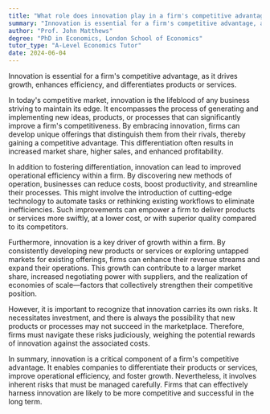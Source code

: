 ```yaml
---
title: "What role does innovation play in a firm's competitive advantage?"
summary: "Innovation is essential for a firm's competitive advantage, as it fosters growth, enhances efficiency, and helps differentiate products or services in the marketplace."
author: "Prof. John Matthews"
degree: "PhD in Economics, London School of Economics"
tutor_type: "A-Level Economics Tutor"
date: 2024-06-04
---
```


Innovation is essential for a firm's competitive advantage, as it drives growth, enhances efficiency, and differentiates products or services.

In today's competitive market, innovation is the lifeblood of any business striving to maintain its edge. It encompasses the process of generating and implementing new ideas, products, or processes that can significantly improve a firm's competitiveness. By embracing innovation, firms can develop unique offerings that distinguish them from their rivals, thereby gaining a competitive advantage. This differentiation often results in increased market share, higher sales, and enhanced profitability.

In addition to fostering differentiation, innovation can lead to improved operational efficiency within a firm. By discovering new methods of operation, businesses can reduce costs, boost productivity, and streamline their processes. This might involve the introduction of cutting-edge technology to automate tasks or rethinking existing workflows to eliminate inefficiencies. Such improvements can empower a firm to deliver products or services more swiftly, at a lower cost, or with superior quality compared to its competitors.

Furthermore, innovation is a key driver of growth within a firm. By consistently developing new products or services or exploring untapped markets for existing offerings, firms can enhance their revenue streams and expand their operations. This growth can contribute to a larger market share, increased negotiating power with suppliers, and the realization of economies of scale—factors that collectively strengthen their competitive position.

However, it is important to recognize that innovation carries its own risks. It necessitates investment, and there is always the possibility that new products or processes may not succeed in the marketplace. Therefore, firms must navigate these risks judiciously, weighing the potential rewards of innovation against the associated costs.

In summary, innovation is a critical component of a firm's competitive advantage. It enables companies to differentiate their products or services, improve operational efficiency, and foster growth. Nevertheless, it involves inherent risks that must be managed carefully. Firms that can effectively harness innovation are likely to be more competitive and successful in the long term.
    